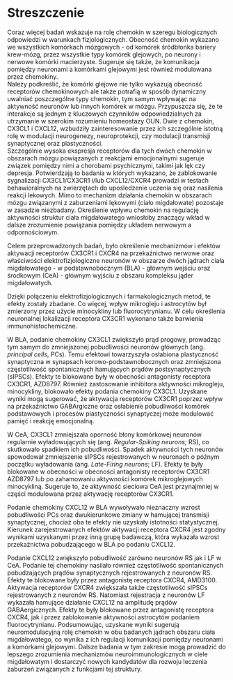 # Streszczenie {- .unlisted .unnumbered}

Coraz więcej badań wskazuje na rolę chemokin w szeregu biologicznych odpowiedzi w warunkach fizjologicznych.
Obecność chemokin wykazano we wszystkich komórkach mózgowych - od komórek śródbłonka bariery krew-mózg, przez wszystkie typy komórek glejowych, po neurony i nerwowe komórki macierzyste.
Sugeruje się także, że komunikacja pomiędzy neuronami a komórkami glejowymi jest również modulowana przez chemokiny.  
Należy podkreślić, że komórki glejowe nie tylko wykazują obecność receptorów chemokinowych ale także potrafią w sposób dynamiczny uwalniać poszczególne typy chemokin, tym samym wpływając na aktywność neuronów lub innych komórek w mózgu. 
Przypuszcza się, że te interakcje są jednym z kluczowych czynników odpowiedzialnych za utrzymanie  w szerokim  rozumieniu homeostazy OUN.
Dwie z chemokin, CX3CL1 i CXCL12, wzbudziły zainteresowanie przez ich szczególnie istotną rolę w modulacji neurogenezy, neuroprotekcji, czy modulacji transmisji synaptycznej oraz plastyczności.<!-- Przypuszcza się, że chemokiny mogą oddziaływać na przekaźnictwo między komórkami nerwowymi oraz procesy plastyczności synaptycznej.// Uważa się, że szczególnie dwie z nich, chemokina CX3CL1 i CXCL12 pełnią szczególnie istotną rolę w koordynacji ww. komunikacji.  -->  
Szczególnie wysoka ekspresja receptorów dla tych dwóch chemokin w obszarach mózgu powiązanych z reakcjami emocjonalnymi sugeruje związek pomiędzy nimi a chorobami psychicznymi, takimi jak lęk czy depresja. 
Potwierdzają to badania w których wykazano, że zablokowanie sygnalizacji CX3CL1/CX3CR1 i/lub CXCL12/CXCR4 prowadzi w testach behawioralnych na zwierzętach do upośledzenie uczenia się oraz nasilenia reakcji lekowych. 
Mimo to mechanizm działania chemokin w obszarach mózgu związanymi z zaburzeniami lękowymi (ciało migdałowate) pozostaje w zasadzie niezbadany. 
Określenie wpływu chemokin na regulację aktywności struktur ciała migdałowatego wniosłoby znaczący wkład w dalsze zrozumienie powiązania pomiędzy układem nerwowym a odpornościowym. 



Celem przeprowadzonych badań, było określenie mechanizmów i efektów aktywacji receptorów CX3CR1 i CXCR4 na przekaźnictwo nerwowe oraz właściwości elektrofizjologiczne neuronów w obszarze dwóch jądrach ciała migdałowatego - w podstawnobocznym (BLA) - głównym wejściu  oraz środkowym (CeA) - głównym wyjściu z obszaru kompleksu jąder migdałowatych.

Dzięki połączeniu elektrofizjologicznych i farmakologicznych metod, te efekty zostały zbadane.
Co więcej, wpływ mikrogleju i astrocytów był zmierzony przez użycie minocykliny lub fluorocytrynianu.
W celu określenia neuronalnej lokalizacji receptora CX3CR1 wykonano także barwienia immunohistochemiczne.

W BLA, podanie chemokiny CX3CL1 zwiększyło prąd progowy, prowadząc tym samym do zmniejszonej pobudliwości neuronów głównych (ang. *principal cells*, PCs). 
Temu efektowi towarzyszyła osłabiona plastyczność synaptyczna w synapsach korowo-podstawnobocznych oraz zmniejszona częstotliwość spontanicznych hamujących prądów postsynaptycznych (sIPSCs). 
Efekty te blokowane były w obecności antagonisty receptora CX3CR1, AZD8797. 
Również zastosowanie inhibitora aktywności mikrogleju, minocykliny, blokowało efekty podania chemokiny CX3CL1. 
Uzyskane wyniki mogą sugerować, że  aktywacja receptorów CX3CR1 poprzez wpływ na przekaźnictwo GABArgiczne oraz osłabienie pobudliwości komórek podstawowych i procesów plastyczności synaptyczej może modulować pamięć i reakcję emocjonalną. 

W CeA, CX3CL1 zmniejszała oporność błony komórkowej  neuronów regularnie wyładowujących się (ang. *Regular-Spiking neurons*; RS), co skutkowało spadkiem ich pobudliwości. 
Spadek aktywności tych neuronów spowodował zmniejszenie sIPSCs rejestrowanych w  neuronach o późnym początku wyładowania (ang. *Late-Firing neurons*; LF).
Efekty te były blokowane w obecności w obecności antagonisty receptorów CX3CR1 AZD8797 lub po zahamowaniu aktywności komórek mikroglejowych minocykliną. 
Sugeruje to, że aktywność sieciowa CeA jest przynajmniej w części modulowana przez aktywację receptorów  CX3CR1. 

Podanie chemokiny CXCL12 w BLA wywoływało nieznaczny wzrost pobudliwości PCs oraz dwukierunkowe zmiany w hamującej transmisji synaptycznej, chociaż  oba te efekty nie uzyskały istotności statystycznej. 
Kierunek zarejestrowanych efektów aktywacji receptora CXCR4 jest zgodny wynikami uzyskanymi przez inną grupę badawczą, która wykazała wzrost przekaźnictwa pobudzającego w BLA po podaniu CXCL12. 

Podanie CXCL12 zwiększyło pobudliwość zarówno neuronów RS jak i LF w CeA. 
Podanie tej chemokiny nasilało również częstotliwość spontanicznych pobudzających prądów synaptycznych rejestrowanych z neuronów RS. 
Efekty te blokowane były przez antagonistę receptora CXCR4, AMD3100.
Aktywacja receptorów CXCR4 zwiększała także częstotliwość sIPSCs rejestrowanych z neuronów RS. 
Natomiast rejestracja z neuronów LF wykazała hamujące działanie  CXCL12 na amplitudę  prądów GABAergicznych. 
Efekty te były blokowane przez antagonistę receptora CXCR4, jak i przez zablokowanie aktywności astrocytów podaniem fluorocytrynianu. 
Podsumowując, uzyskane wyniki sugerują neuromodulacyjną rolę chemokin w obu badanych jądrach obszaru ciała migdałowatego, co wynika z ich regulacji komunikacji pomiędzy neuronami a komórkami glejowymi.
Dalsze badania w tym zakresie mogą prowadzić do lepszego zrozumienia mechanizmów neuroimmunologicznych w ciele migdałowatym i dostarczyć nowych kandydatów dla rozwoju leczenia zaburzeń związanych z funkcjami tej struktury. 

\newpage
